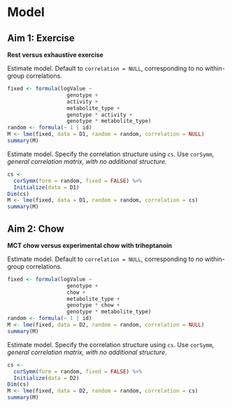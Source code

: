# Model


## Aim 1: Exercise

**Rest versus exhaustive exercise**

Estimate model.
Default to `correlation = NULL`, corresponding to no within-group correlations.

```r
fixed <- formula(logValue ~
                   genotype +
                   activity +
                   metabolite_type +
                   genotype * activity +
                   genotype * metabolite_type)
random <- formula(~ 1 | id)
M <- lme(fixed, data = D1, random = random, correlation = NULL)
summary(M)
```

Estimate model.
Specify the correlation structure using `cs`.
Use `corSymm`, *general correlation matrix, with no additional structure*.

```r
cs <-
  corSymm(form = random, fixed = FALSE) %>%
  Initialize(data = D1)
Dim(cs)
M <- lme(fixed, data = D1, random = random, correlation = cs)
summary(M)
```


## Aim 2: Chow

**MCT chow versus experimental chow with triheptanoin**

Estimate model.
Default to `correlation = NULL`, corresponding to no within-group correlations.

```r
fixed <- formula(logValue ~
                   genotype +
                   chow +
                   metabolite_type +
                   genotype * chow +
                   genotype * metabolite_type)
random <- formula(~ 1 | id)
M <- lme(fixed, data = D2, random = random, correlation = NULL)
summary(M)
```

Estimate model.
Specify the correlation structure using `cs`.
Use `corSymm`, *general correlation matrix, with no additional structure*.

```r
cs <-
  corSymm(form = random, fixed = FALSE) %>%
  Initialize(data = D2)
Dim(cs)
M <- lme(fixed, data = D2, random = random, correlation = cs)
summary(M)
```
